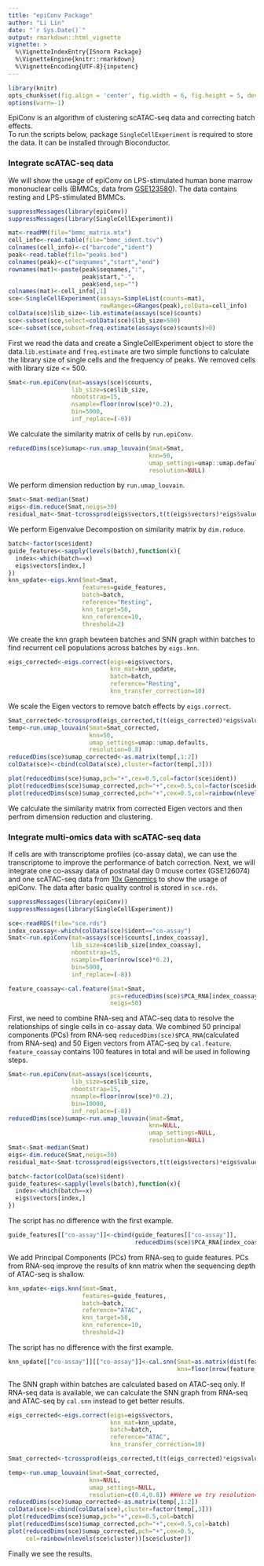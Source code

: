 ```yaml
---
title: "epiConv Package"
author: "Li Lin"
date: "`r Sys.Date()`"
output: rmarkdown::html_vignette
vignette: >
  %\VignetteIndexEntry{ISnorm Package}
  %\VignetteEngine{knitr::rmarkdown}
  %\VignetteEncoding{UTF-8}{inputenc}
---
```


```r
library(knitr)
opts_chunk$set(fig.align = 'center', fig.width = 6, fig.height = 5, dev = 'png')
options(warn=-1)
```

EpiConv is an algorithm of clustering scATAC-seq data and correcting batch effects.<br>
To run the scripts below, package `SingleCellExperiment` is required to store the data. It can be installed through Bioconductor.

### Integrate scATAC-seq data

We will show the usage of epiConv on LPS-stimulated human bone marrow mononuclear cells (BMMCs, data from [GSE123580](https://www.ncbi.nlm.nih.gov/geo/query/acc.cgi?acc=GSE123580)). The data contains resting and LPS-stimulated BMMCs.

```r
suppressMessages(library(epiConv))
suppressMessages(library(SingleCellExperiment))

mat<-readMM(file="bmmc_matrix.mtx")
cell_info<-read.table(file="bmmc_ident.tsv")
colnames(cell_info)<-c("barcode","ident")
peak<-read.table(file="peaks.bed")
colnames(peak)<-c("seqnames","start","end")
rownames(mat)<-paste(peak$seqnames,":",
                     peak$start,"-",
                     peak$end,sep="")
colnames(mat)<-cell_info[,1]
sce<-SingleCellExperiment(assays=SimpleList(counts=mat),
                          rowRanges=GRanges(peak),colData=cell_info)
colData(sce)$lib_size<-lib.estimate(assays(sce)$counts)
sce<-subset(sce,select=colData(sce)$lib_size>500)
sce<-subset(sce,subset=freq.estimate(assays(sce)$counts)>0)
```
First we read the data and create a SingleCellExperiment object to store the data.`lib.estimate` and `freq.estimate` are two simple functions to calculate the library size of single cells and the frequency of peaks. We removed cells with library size <= 500.
```r
Smat<-run.epiConv(mat=assays(sce)$counts,
                  lib_size=sce$lib_size,
                  nbootstrap=15,
                  nsample=floor(nrow(sce)*0.2),
                  bin=5000,
                  inf_replace=(-8))
```
We calculate the similarity matrix of cells by `run.epiConv`.

```r
reducedDims(sce)$umap<-run.umap_louvain(Smat=Smat,
                                        knn=50,
                                        umap_settings=umap::umap.defaults,
                                        resolution=NULL)
```
We perform dimension reduction by `run.umap_louvain`.
```r
Smat<-Smat-median(Smat)
eigs<-dim.reduce(Smat,neigs=30)
residual_mat<-Smat-tcrossprod(eigs$vectors,t(t(eigs$vectors)*eigs$values))
```
We perform Eigenvalue Decompostion on similarity matrix by `dim.reduce`.
```r
batch<-factor(sce$ident)
guide_features<-sapply(levels(batch),function(x){
  index<-which(batch==x)
  eigs$vectors[index,]
})
knn_update<-eigs.knn(Smat=Smat,
                     features=guide_features,
                     batch=batch,
                     reference="Resting",
                     knn_target=50,
                     knn_reference=10,
                     threshold=2)
```
We create the knn graph bewteen batches and SNN graph within batches to find recurrent cell populations across batches by `eigs.knn`.

```r
eigs_corrected<-eigs.correct(eigs=eigs$vectors,
                             knn_mat=knn_update,
                             batch=batch,
                             reference="Resting",
                             knn_transfer_correction=10)
```
We scale the Eigen vectors to remove batch effects by `eigs.correct`.

```r
Smat_corrected<-tcrossprod(eigs_corrected,t(t(eigs_corrected)*eigs$values))+residual_mat
temp<-run.umap_louvain(Smat=Smat_corrected,
                       knn=50,
                       umap_settings=umap::umap.defaults,
                       resolution=0.8)
reducedDims(sce)$umap_corrected<-as.matrix(temp[,1:2])
colData(sce)<-cbind(colData(sce),cluster=factor(temp[,3]))

plot(reducedDims(sce)$umap,pch="+",cex=0.5,col=factor(sce$ident))
plot(reducedDims(sce)$umap_corrected,pch="+",cex=0.5,col=factor(sce$ident))
plot(reducedDims(sce)$umap_corrected,pch="+",cex=0.5,col=rainbow(nlevels(sce$cluster))[sce$cluster])
```
We calculate the similarity matrix from corrected Eigen vectors and then perfrom dimension reduction and clustering.<br>

### Integrate multi-omics data with scATAC-seq data

If cells are with transcriptome profiles (co-assay data), we can use the transcriptome to improve the performance of batch correction. Next, we will integrate one co-assay data of postnatal day 0 mouse cortex (GSE126074) and one scATAC-seq data from [10x Genomics](https://support.10xgenomics.com/single-cell-atac/datasets) to show the usage of epiConv. The data after basic quality control is stored in `sce.rds`.
```r
suppressMessages(library(epiConv))
suppressMessages(library(SingleCellExperiment))

sce<-readRDS(file="sce.rds")
index_coassay<-which(colData(sce)$ident=="co-assay")
Smat<-run.epiConv(mat=assays(sce)$counts[,index_coassay],
                  lib_size=sce$lib_size[index_coassay],
                  nbootstrap=15,
                  nsample=floor(nrow(sce)*0.2),
                  bin=5000,
                  inf_replace=(-8))

feature_coassay<-cal.feature(Smat=Smat,
                             pcs=reducedDims(sce)$PCA_RNA[index_coassay,],
                             neigs=50)
```
First, we need to combine RNA-seq and ATAC-seq data to resolve the relationships of single cells in co-assay data. We combined 50 principal components (PCs) from RNA-seq `reducedDims(sce)$PCA_RNA`(calculated from RNA-seq) and 50 Eigen vectors from ATAC-seq by `cal.feature`. `feature_coassay` contains 100 features in total and will be used in following steps.

```r
Smat<-run.epiConv(mat=assays(sce)$counts,
                  lib_size=sce$lib_size,
                  nbootstrap=15,
                  nsample=floor(nrow(sce)*0.2),
                  bin=10000,
                  inf_replace=(-8))
reducedDims(sce)$umap<-run.umap_louvain(Smat=Smat,
                                        knn=NULL,
                                        umap_settings=NULL,
                                        resolution=NULL)
Smat<-Smat-median(Smat)
eigs<-dim.reduce(Smat,neigs=30)
residual_mat<-Smat-tcrossprod(eigs$vectors,t(t(eigs$vectors)*eigs$values))

batch<-factor(colData(sce)$ident)
guide_features<-sapply(levels(batch),function(x){
  index<-which(batch==x)
  eigs$vectors[index,]
})
```
The script has no difference with the first example.

```r
guide_features[["co-assay"]]<-cbind(guide_features[["co-assay"]],
                                    reducedDims(sce)$PCA_RNA[index_coassay,])
```
We add Principal Components (PCs) from RNA-seq to guide features. PCs from RNA-seq improve the results of knn matrix when the sequencing depth of ATAC-seq is shallow.

```r
knn_update<-eigs.knn(Smat=Smat,
                     features=guide_features,
                     batch=batch,
                     reference="ATAC",
                     knn_target=50,
                     knn_reference=10,
                     threshold=2)
```
The script has no difference with the first example.
```r
knn_update[["co-assay"]][["co-assay"]]<-cal.snn(Smat=as.matrix(dist(feature_coassay))*(-1),
                                                knn=floor(nrow(feature_coassay)*0.01))
```
The SNN graph within batches are calculated based on ATAC-seq only. If RNA-seq data is available, we can calculate the SNN graph from RNA-seq and ATAC-seq by `cal.snn` instead to get better results.

```r
eigs_corrected<-eigs.correct(eigs=eigs$vectors,
                             knn_mat=knn_update,
                             batch=batch,
                             reference="ATAC",
                             knn_transfer_correction=10)

Smat_corrected<-tcrossprod(eigs_corrected,t(t(eigs_corrected)*eigs$values))+residual_mat

temp<-run.umap_louvain(Smat=Smat_corrected,
                       knn=NULL,
                       umap_settings=NULL,
                       resolution=c(0.4,0.8)) ##Here we try resolution=0.4 and 0.8.
reducedDims(sce)$umap_corrected<-as.matrix(temp[,1:2])
colData(sce)<-cbind(colData(sce),cluster=factor(temp[,3]))
plot(reducedDims(sce)$umap,pch="+",cex=0.5,col=batch)
plot(reducedDims(sce)$umap_corrected,pch="+",cex=0.5,col=batch)
plot(reducedDims(sce)$umap_corrected,pch="+",cex=0.5,
     col=rainbow(nlevels(sce$cluster))[sce$cluster])
```
Finally we see the results.

